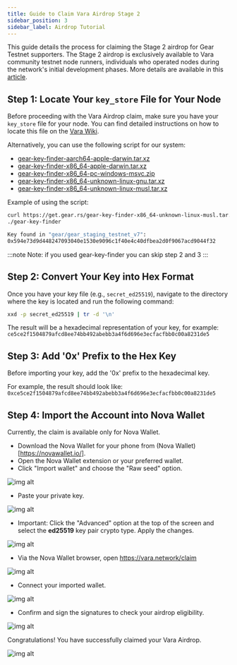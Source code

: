 ```yaml
---
title: Guide to Claim Vara Airdrop Stage 2
sidebar_position: 3
sidebar_label: Airdrop Tutorial
---
```


This guide details the process for claiming the Stage 2 airdrop for Gear Testnet supporters.
The Stage 2 airdrop is exclusively available to Vara community testnet node runners, individuals who operated nodes during the network's initial development phases.
More details are available in this [article](https://medium.com/@VaraNetwork/a-big-thank-you-to-the-vara-community-and-a-major-airdrops-update-38dbb4d8d6b2).

## Step 1: Locate Your `key_store` File for Your Node

Before proceeding with the Vara Airdrop claim, make sure you have your `key_store` file for your node. You can find detailed instructions on how to locate this file on the [Vara Wiki](https://wiki.gear-tech.io/docs/node/backup-restore/#network-key).

Alternatively, you can use the following script for our system:

- [gear-key-finder-aarch64-apple-darwin.tar.xz](https://get.gear.rs/gear-key-finder-aarch64-apple-darwin.tar.xz)
- [gear-key-finder-x86_64-apple-darwin.tar.xz](https://get.gear.rs/gear-key-finder-x86_64-apple-darwin.tar.xz)
- [gear-key-finder-x86_64-pc-windows-msvc.zip](https://get.gear.rs/gear-key-finder-x86_64-pc-windows-msvc.zip)
- [gear-key-finder-x86_64-unknown-linux-gnu.tar.xz](https://get.gear.rs/gear-key-finder-x86_64-unknown-linux-gnu.tar.xz)
- [gear-key-finder-x86_64-unknown-linux-musl.tar.xz](https://get.gear.rs/gear-key-finder-x86_64-unknown-linux-musl.tar.xz)

Example of using the script:

```bash
curl https://get.gear.rs/gear-key-finder-x86_64-unknown-linux-musl.tar.xz | tar xJ
./gear-key-finder

Key found in "gear/gear_staging_testnet_v7":
0x594e73d9d448247093040e1530e9096c1f40e4c40dfbea2d0f9067acd9044f32

```

:::note
Note: if you used gear-key-finder you can skip step 2 and 3
:::

## Step 2: Convert Your Key into Hex Format

Once you have your key file (e.g., `secret_ed25519`), navigate to the directory where the key is located and run the following command:

```bash
xxd -p secret_ed25519 | tr -d '\n'
```

The result will be a hexadecimal representation of your key, for example: `ce5ce2f1504879afcd8ee74bb492abebb3a4f6d696e3ecfacfbb0c00a8231de5`

## Step 3: Add '0x' Prefix to the Hex Key

Before importing your key, add the '0x' prefix to the hexadecimal key.

For example, the result should look like: `0xce5ce2f1504879afcd8ee74bb492abebb3a4f6d696e3ecfacfbb0c00a8231de5`

## Step 4: Import the Account into Nova Wallet

Currently, the claim is available only for Nova Wallet.

- Download the Nova Wallet for your phone from (Nova Wallet)[https://novawallet.io/].
- Open the Nova Wallet extension or your preferred wallet.
- Click "Import wallet" and choose the "Raw seed" option.

![img alt](./img/nova-1.jpeg)

- Paste your private key.

![img alt](./img/nova-2.jpeg)

- Important: Click the "Advanced" option at the top of the screen and select the **ed25519** key pair crypto type. Apply the changes.

![img alt](./img/nova-3.jpeg)

- Via the Nova Wallet browser, open https://vara.network/claim

![img alt](./img/nova-4.jpeg)

- Connect your imported wallet.

![img alt](./img/nova-5.jpeg)

- Confirm and sign the signatures to check your airdrop eligibility.

![img alt](./img/nova-6.jpeg)

Congratulations! You have successfully claimed your Vara Airdrop.

![img alt](./img/nova-7.jpg)
